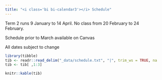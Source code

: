 ```yaml
---
title: "<i class='bi bi-calendar3'></i> Schedule"
---
```



::: {.callout-note}
Term 2 runs 9 January to 14 April. No class from 20 February to 24 February.

Schedule prior to March available on Canvas
:::

::: {.callout-warning}
All dates subject to change
:::

```r
library(tibble)
tib <- readr::read_delim("_data/schedule.txt", "|", trim_ws = TRUE, na = "NA")
tib <- tib[ ,1:3]
```

```r
knitr::kable(tib)
```

<!--

| Date | Topic | Deadline |
|---|---|---|
| 2 March | Syllabus, version control, HW1  | HW1 out |
| 7 March | HW1 discussion, Project discussion | |
| 9 March | Client presentation | HW2 out |
| 14 March | Organization  | HW1v1 Due |
| 16 March | Giving talks, HW2 discussion  |  |
| 21 March | Unit testing  | HW1v1.1 Due |
| 23 March | How to read   | HW2v1 Due   |
| 28 March | Advanced regression tests  | HW1v2 Due |
| 30 March | Regularization and model selection | HW2v1.1 Due, Pv1 Due |
| 4 April | Additional client meeting, overflow | HW2v2 Due  |
| 6 April | Presentations | Pv1.1 Due  |
| 11 April | Presentations | |
| 13 April | Parallel computing | Pv2 Due |


## Guest lecturers

-->
